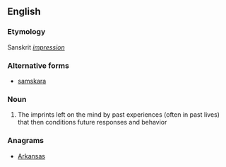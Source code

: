 ==English==

===Etymology===
Sanskrit ''[[impression]]''

===Alternative forms===
* [[samskara]]

===Noun===
{{wikipedia}}
{{en-noun}}

# {{context|Hinduism|lang=en}} The imprints left on the mind by past experiences (often in past lives) that then conditions future responses and behavior

===Anagrams===
* [[Arkansas#English|Arkansas]]